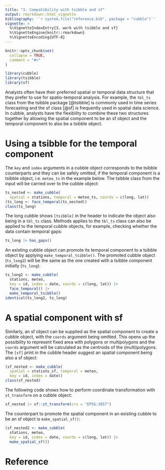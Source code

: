 ```yaml
---
title: "3. Compatibility with tsibble and sf"
output: rmarkdown::html_vignette
bibliography: '`r system.file("reference.bib", package = "cubble")`'
vignette: >
  %\VignetteIndexEntry{3. work with tsibble and sf}
  %\VignetteEngine{knitr::rmarkdown}
  %\VignetteEncoding{UTF-8}
---
```


```r
knitr::opts_chunk$set(
  collapse = TRUE,
  comment = "#>"
)
```

```r
library(cubble)
library(tsibble)
library(sf)
```


Analysts often have their preferred spatial or temporal data structure that they prefer to use for spatio-temporal analysis. For example, the `tbl_ts` class from the tsibble package [@tsibble] is commonly used in time series forecasting and the sf class [@sf] is frequently used in spatial data science. In cubble, analysts have the flexibility to combine these two structures together by allowing the spatial component to be an sf object and the temporal component to also be a tsibble object.

# Using a tsibble for the temporal component

The `key` and `index` arguments in a cubble object corresponds to the tsibble counterparts and they can be safely omitted, if the temporal component is a tsibble object, i.e. `meteo_ts` in the example below. The tsibble class from the input will be carried over to the cubble object:

```r
ts_nested <- make_cubble(
  spatial = stations, temporal = meteo_ts, coords = c(long, lat))
(ts_long <- face_temporal(ts_nested))
class(ts_long)
```

The long cubble shows `[tsibble]` in the header to indicate the object also being in a `tbl_ts` class. Methods applies to the `tbl_ts` class can also be applied to the temporal cubble objects, for example, checking whether the data contain temporal gaps:

```r
ts_long |> has_gaps()
```

An existing cubble object can promote its temporal component to a tsibble object by applying `make_temporal_tsibble()`. The promoted cubble object (`ts_long2`) will be the same as the one created with a tsibble component initially (`ts_long`):

```r
ts_long2 <- make_cubble(
  stations, meteo, 
  key = id, index = date, coords = c(long, lat)) |> 
  face_temporal() |> 
  make_temporal_tsibble() 
identical(ts_long2, ts_long)
```

# A spatial component with sf

Similarly, an sf object can be supplied as the spatial component to create a cubble object, with the `coords` argument being omitted. This opens up the possibility to represent fixed area with polygons or multipolygons and the `coords` argument will be calculated as the centroids of the (multi)polygons. The `[sf]` print in the cubble header suggest an spatial component being also a sf object:

```r
(sf_nested <- make_cubble(
  spatial = stations_sf, temporal = meteo, 
  key = id, index = date))
class(sf_nested)
```

The following code shows how to perform coordinate transformation with `st_transform` on a cubble object:

```r
sf_nested |> sf::st_transform(crs = "EPSG:3857")
```

The counterpart to promote the spatial component in an existing cubble to be an sf object is `make_spatial_sf()`:

```r
(sf_nested2 <- make_cubble(
  stations, meteo, 
  key = id, index = date, coords = c(long, lat)) |> 
  make_spatial_sf())
```

# Reference
